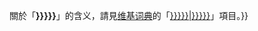{{hatnote|[[File:Wiktfavicon en.svg|16px|link=维基词典]]&nbsp;&nbsp;{{#if: {{{1|}}}|本文介紹的是{{{1}}}。|}}關於「'''{{{2|{{{word|{{PAGENAME}}}}}}}}'''」的含义，請見[[维基词典]]的「[[wikt:{{{2|{{{word|{{PAGENAME}}}}}}}}|{{{2|{{{word|{{PAGENAME}}}}}}}}]]」項目。}}<noinclude>{{documentation}}</noinclude>